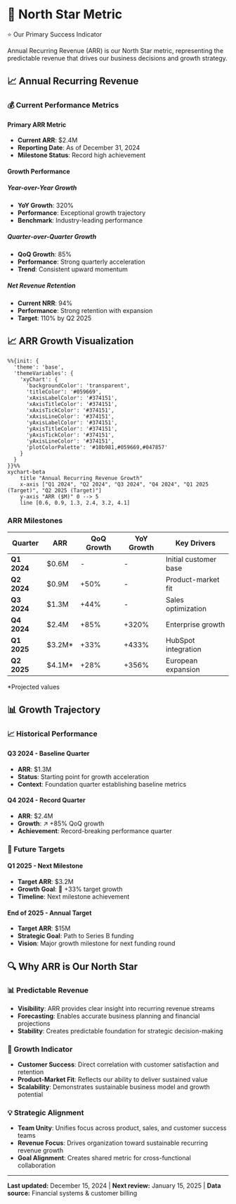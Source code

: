 # 🎯 North Star Metric

<div className="nx-mb-8 nx-text-center">
  <div className="nx-inline-flex nx-items-center nx-px-4 nx-py-2 nx-bg-yellow-100 dark:nx-bg-yellow-900/30 nx-text-yellow-800 dark:nx-text-yellow-200 nx-rounded-full nx-text-sm nx-font-semibold nx-mb-4">
    <span className="nx-mr-2">⭐</span>
    Our Primary Success Indicator
  </div>
  <p className="nx-text-lg nx-text-gray-600 dark:nx-text-gray-300 nx-max-w-2xl nx-mx-auto">
    Annual Recurring Revenue (ARR) is our North Star metric, representing the predictable revenue that drives our business decisions and growth strategy.
  </p>
</div>

## 📈 Annual Recurring Revenue

### 💰 Current Performance Metrics

#### Primary ARR Metric
- **Current ARR**: $2.4M
- **Reporting Date**: As of December 31, 2024
- **Milestone Status**: Record high achievement

#### Growth Performance

##### Year-over-Year Growth
- **YoY Growth**: 320%
- **Performance**: Exceptional growth trajectory
- **Benchmark**: Industry-leading performance

##### Quarter-over-Quarter Growth  
- **QoQ Growth**: 85%
- **Performance**: Strong quarterly acceleration
- **Trend**: Consistent upward momentum

##### Net Revenue Retention
- **Current NRR**: 94%
- **Performance**: Strong retention with expansion
- **Target**: 110% by Q2 2025

## 📈 ARR Growth Visualization

```mermaid
%%{init: {
  'theme': 'base',
  'themeVariables': {
    'xyChart': {
      'backgroundColor': 'transparent',
      'titleColor': '#059669',
      'xAxisLabelColor': '#374151',
      'xAxisTitleColor': '#374151',
      'xAxisTickColor': '#374151',
      'xAxisLineColor': '#374151',
      'yAxisLabelColor': '#374151',
      'yAxisTitleColor': '#374151',
      'yAxisTickColor': '#374151',
      'yAxisLineColor': '#374151',
      'plotColorPalette': '#10b981,#059669,#047857'
    }
  }
}}%%
xychart-beta
    title "Annual Recurring Revenue Growth"
    x-axis ["Q1 2024", "Q2 2024", "Q3 2024", "Q4 2024", "Q1 2025 (Target)", "Q2 2025 (Target)"]
    y-axis "ARR ($M)" 0 --> 5
    line [0.6, 0.9, 1.3, 2.4, 3.2, 4.1]
```

### ARR Milestones

| Quarter | ARR | QoQ Growth | YoY Growth | Key Drivers |
|---------|-----|-----------|------------|-------------|
| **Q1 2024** | $0.6M | - | - | Initial customer base |
| **Q2 2024** | $0.9M | +50% | - | Product-market fit |
| **Q3 2024** | $1.3M | +44% | - | Sales optimization |
| **Q4 2024** | $2.4M | +85% | +320% | Enterprise growth |
| **Q1 2025** | $3.2M* | +33% | +433% | HubSpot integration |
| **Q2 2025** | $4.1M* | +28% | +356% | European expansion |

*Projected values

## 📊 Growth Trajectory

### 📈 Historical Performance

#### Q3 2024 - Baseline Quarter
- **ARR**: $1.3M
- **Status**: Starting point for growth acceleration
- **Context**: Foundation quarter establishing baseline metrics

#### Q4 2024 - Record Quarter
- **ARR**: $2.4M
- **Growth**: ↗️ +85% QoQ growth
- **Achievement**: Record-breaking performance quarter

### 🎯 Future Targets

#### Q1 2025 - Next Milestone
- **Target ARR**: $3.2M
- **Growth Goal**: 🎯 +33% target growth
- **Timeline**: Next milestone achievement

#### End of 2025 - Annual Target
- **Target ARR**: $15M
- **Strategic Goal**: Path to Series B funding
- **Vision**: Major growth milestone for next funding round

## 🔍 Why ARR is Our North Star

### 📊 Predictable Revenue
- **Visibility**: ARR provides clear insight into recurring revenue streams
- **Forecasting**: Enables accurate business planning and financial projections
- **Stability**: Creates predictable foundation for strategic decision-making

### 🚀 Growth Indicator
- **Customer Success**: Direct correlation with customer satisfaction and retention
- **Product-Market Fit**: Reflects our ability to deliver sustained value
- **Scalability**: Demonstrates sustainable business model and growth potential

### 💡 Strategic Alignment
- **Team Unity**: Unifies focus across product, sales, and customer success teams
- **Revenue Focus**: Drives organization toward sustainable recurring revenue growth
- **Goal Alignment**: Creates shared metric for cross-functional collaboration

---

<div className="nx-mt-8 nx-p-4 nx-bg-gray-50 dark:nx-bg-gray-800 nx-rounded-lg nx-text-center">
  <p className="nx-text-sm nx-text-gray-600 dark:nx-text-gray-400">
    <strong>Last updated:</strong> December 15, 2024 | 
    <strong>Next review:</strong> January 15, 2025 | 
    <strong>Data source:</strong> Financial systems & customer billing
  </p>
</div>